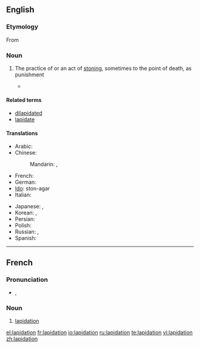 ==English==

===Etymology===
From {{etyl|la}} {{term|lapis||stone}}

===Noun===
{{en-noun}}

# {{legal}} The practice of or an act of [[stoning]], sometimes to the point of death, as punishment
#*{{quote-news|title=International Women’s Day, another day of repression for women|work=亚州新闻 |date=Mar 6|year=2007|passage=The five women on trial were almost all activists for the full repeal (not just a moratorium) of '''lapidation''', ie stoning, from Iran’s law books.}}

====Related terms====
* [[dilapidated]]
* [[lapidate]]

====Translations====
{{trans-top|act of stoning, sometimes to the point of death}}
* Arabic: {{t|ar|رجم|m|tr=rajm|sc=Arab}}
* Chinese:
*: Mandarin: {{t|zh|石刑|tr=shíxíng|sc=Hani}}, {{t|zh|投石刑|tr=tóushíxíng|sc=Hani}}
* French: {{t+|fr|lapidation|f}}
* German: {{t+|de|Steinigung|f}}
* [[Ido]]: ston-agar
* Italian: {{t+|it|lapidazione|f}}
{{trans-mid}}
* Japanese: {{t|ja|石打ち|tr=いしうち, ishi-uchi|sc=Jpan}}, {{t|ja|石撃ち|tr=いしうち, ishi-uchi|sc=Jpan}}
* Korean: {{t|ko|투석형|tr=tuseokhyeong|sc=Kore}}, {{t|ko|投石刑|sc=Kore}}
* Persian: {{t|fa|سنگسار|tr=sangsâr|sc=fa-Arab}}
* Polish: {{t-|pl|ukamienowanie|n}}
* Russian: {{t|ru|побивание камнями|n|tr=pobivánije kamnjámi|sc=Cyrl}}, {{t|ru|забрасывание камнями |n|tr=zabrásyvanije kamnjámi|sc=Cyrl}}
* Spanish: {{t+|es|lapidación|f}}
{{trans-bottom}}

----

==French==

===Pronunciation===
* {{IPA|/la.pi.da.sjɔ̃/|lang=fr}}, {{SAMPA|/la.pi.da.sjO~/}}

===Noun===
{{fr-noun|f}}

# [[#English|lapidation]]

[[el:lapidation]]
[[fr:lapidation]]
[[io:lapidation]]
[[ru:lapidation]]
[[te:lapidation]]
[[vi:lapidation]]
[[zh:lapidation]]